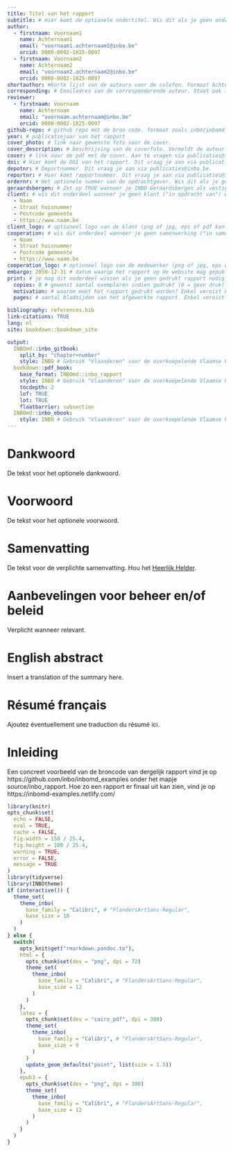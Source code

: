 ```yaml
---
title: Titel van het rapport
subtitle: # Hier komt de optionele ondertitel. Wis dit als je geen ondertitel wenst.
author: 
  - firstnaam: Voornaam1
    name: Achternaam1
    email: "voornaam1.achternaam1@inbo.be"
    orcid: 0000-0002-1825-0097
  - firstnaam: Voornaam2
    name: Achternaam2
    email: "voornaam2.achternaam2@inbo.be"
    orcid: 0000-0002-1825-0097
shortauthor: #Korte lijst van de auteurs voor de colofon. Formaat Achternaam, V. of Achternaam1, V. & Achternaam2, V. or Achternaam, V. _etal._
corresponding: # Emailadres van de corresponderende auteur. Staat ook in voor de communaties met publicaties@inbo.be
reviewer:
  - firstnaam: Voornaam
    name: Achternaam
    email: "voornaam.achternaam@inbo.be"
    orcid: 0000-0002-1825-0097
github-repo: # github repo met de bron code. formaat zoals inbo/inbomd-examples
year: # publicatiejaar van het rapport
cover_photo: # link naar gewenste foto voor de cover.
cover_description: # beschrijving van de coverfoto. Vermeldt de auteur en licentie van de foto.
cover: # link naar de pdf met de cover. Aan te vragen via publicaties@inbo.be. Zet dit bestand in dezelfde map als de index.Rmd.
doi: # Hier komt de DOI van het rapport. Dit vraag je aan via publicaties@inbo.be.
depotnr: # Deportnummer. Dit vraag je aan via publicaties@inbo.be.
reportnr: # Hier komt rapportnummer. Dit vraag je aan via publicaties@inbo.be.
ordernr: # Het optionele nummer van de opdrachtgever. Wis dit als je geen opdrachtnummer hebt.
geraardsbergen: # Zet op TRUE wanneer je INBO Geraardsbergen als vestiging wenst. FALSE of ontbrekend geeft INBO Brussel.
client: # wis dit onderdeel wanneer je geen klant ("in opdracht van") wenst te vermelden.
  - Naam
  - Straat huisnummer
  - Postcode gemeente
  - https://www.naam.be
client_logo: # optioneel logo van de klant (png of jpg, eps of pdf kan bij pdf output)
cooperation: # wis dit onderdeel wanneer je geen samenwerking ("in samenwerking met") wenst te vermelden
  - Naam
  - Straat huisnummer
  - Postcode gemeente
  - https://www.naam.be
cooperation_logo: # optioneel logo van de medewerker (png of jpg, eps of pdf kan bij pdf output)
embargo: 2050-12-31 # datum waarop het rapport op de website mag gepubliceerd worden
print: # je mag dit onderdeel wissen als je geen gedrukt rapport nodig hebt.
  copies: 0 # gewenst aantal exemplaren indien gedrukt (0 = geen druk)
  motivation: # waarom moet het rapport gedrukt worden? Enkel vereist bij druk.
  pages: # aantal bladzijden van het afgewerkte rapport. Enkel vereist bij druk.

bibliography: references.bib
link-citations: TRUE
lang: nl
site: bookdown::bookdown_site

output:
  INBOmd::inbo_gitbook:
    split_by: "chapter+number"
    style: INBO # Gebruik "Vlaanderen" voor de overkoepelende Vlaamse huisstijl
  bookdown::pdf_book:
    base_format: INBOmd::inbo_rapport
    style: INBO # Gebruik "Vlaanderen" voor de overkoepelende Vlaamse huisstijl
    tocdepth: 2
    lof: TRUE
    lot: TRUE
    floatbarrier: subsection
  INBOmd::inbo_ebook:
    style: INBO # Gebruik "Vlaanderen" voor de overkoepelende Vlaamse huisstijl
---
```


# Dankwoord {-}

De tekst voor het optionele dankwoord.

# Voorwoord {-}

De tekst voor het optionele voorwoord.

# Samenvatting {-}

De tekst voor de verplichte samenvatting.
Hou het [Heerlijk Helder](https://overheid.vlaanderen.be/communicatie/heerlijk-helder).

# Aanbevelingen voor beheer en/of beleid {-}

Verplicht wanneer relevant.

\benglish

# English abstract {-}

Insert a translation of the summary here.
\eenglish

\bfrench

# Résumé français {- #resume-francais}

Ajoutez éventuellement une traduction du résumé ici.

\efrench

<!-- hier komt de inhoudstafel bij pdf -->
\mainmatter

# Inleiding

Een concreet voorbeeld van de broncode van dergelijk rapport vind je op https://github.com/inbo/inbomd_examples onder het mapje source/inbo_rapport. Hoe zo een rapport er finaal uit kan zien, vind je op https://inbomd-examples.netlify.com/

```r
library(knitr)
opts_chunk$set(
  echo = FALSE,
  eval = TRUE,
  cache = FALSE,
  fig.width = 150 / 25.4,
  fig.height = 100 / 25.4,
  warning = TRUE,
  error = FALSE,
  message = TRUE
)
library(tidyverse)
library(INBOtheme)
if (interactive()) {
  theme_set(
    theme_inbo(
      base_family = "Calibri", # "FlandersArtSans-Regular",
      base_size = 10
    )
  )
} else {
  switch(
    opts_knit$get("rmarkdown.pandoc.to"),
    html = {
      opts_chunk$set(dev = "png", dpi = 72)
      theme_set(
        theme_inbo(
          base_family = "Calibri", # "FlandersArtSans-Regular",
          base_size = 12
        )
      )
    },
    latex = {
      opts_chunk$set(dev = "cairo_pdf", dpi = 300)
      theme_set(
        theme_inbo(
          base_family = "Calibri", # "FlandersArtSans-Regular",
          base_size = 9
        )
      )
      update_geom_defaults("point", list(size = 1.5))
    },
    epub3 = {
      opts_chunk$set(dev = "png", dpi = 300)
      theme_set(
        theme_inbo(
          base_family = "Calibri", # "FlandersArtSans-Regular",
          base_size = 12
        )
      )
    }
  )
}
```
